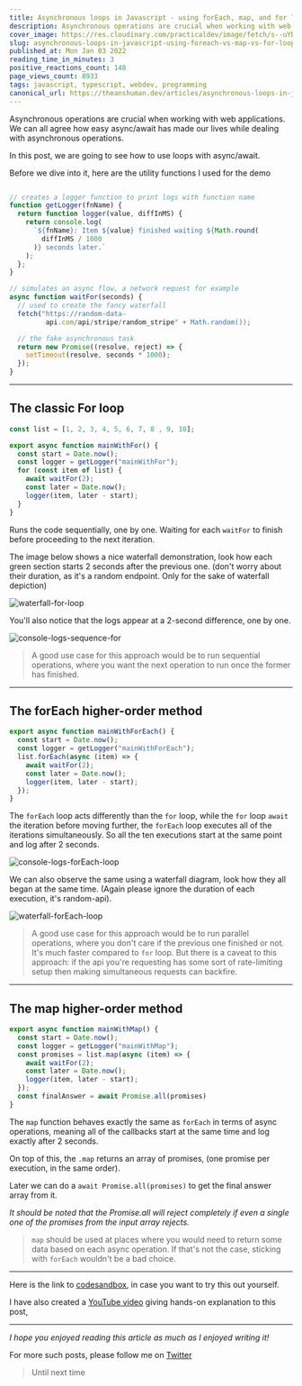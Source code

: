 ```yaml
---
title: Asynchronous loops in Javascript - using forEach, map, and for loop
description: Asynchronous operations are crucial when working with web applications. We can all agree how easy...
cover_image: https://res.cloudinary.com/practicaldev/image/fetch/s--uYBkJXWG--/c_imagga_scale,f_auto,fl_progressive,h_420,q_auto,w_1000/https://dev-to-uploads.s3.amazonaws.com/uploads/articles/az0429ibcsk0iwgx5b4l.jpg
slug: asynchronous-loops-in-javascript-using-foreach-vs-map-vs-for-loop-5020
published_at: Mon Jan 03 2022
reading_time_in_minutes: 3
positive_reactions_count: 148
page_views_count: 8933
tags: javascript, typescript, webdev, programming
canonical_url: https://theanshuman.dev/articles/asynchronous-loops-in-javascript-using-foreach-vs-map-vs-for-loop-5020
---
```


Asynchronous operations are crucial when working with web applications. We can all agree how easy async/await has made our lives while dealing with asynchronous operations. 

In this post, we are going to see how to use loops with async/await. 

Before we dive into it, here are the utility functions I used for the demo

```js

// creates a logger function to print logs with function name
function getLogger(fnName) {
  return function logger(value, diffInMS) {
    return console.log(
      `${fnName}: Item ${value} finished waiting ${Math.round(
        diffInMS / 1000
      )} seconds later.`
    );
  };
}

// simulates an async flow, a network request for example
async function waitFor(seconds) {
  // used to create the fancy waterfall
  fetch("https://random-data- 
         api.com/api/stripe/random_stripe" + Math.random());

  // the fake asynchronous task
  return new Promise((resolve, reject) => {
    setTimeout(resolve, seconds * 1000);
  });
}

```

---


## The classic For loop

```js
const list = [1, 2, 3, 4, 5, 6, 7, 8 , 9, 10];

export async function mainWithFor() {
  const start = Date.now();
  const logger = getLogger("mainWithFor");
  for (const item of list) {
    await waitFor(2);
    const later = Date.now();
    logger(item, later - start);
  }
}
```

Runs the code sequentially, one by one. Waiting for each `waitFor` to finish before proceeding to the next iteration.

The image below shows a nice waterfall demonstration, look how each green section starts 2 seconds after the previous one. (don't worry about their duration, as it's a random endpoint. Only for the sake of waterfall depiction)

![waterfall-for-loop](https://dev-to-uploads.s3.amazonaws.com/uploads/articles/uuylmsiknaw9kn3ywdtf.png)

You'll also notice that the logs appear at a 2-second difference, one by one. 

![console-logs-sequence-for](https://dev-to-uploads.s3.amazonaws.com/uploads/articles/z4s9vhv19vfh5zps2dui.png)

> A good use case for this approach would be to run sequential operations, where you want the next operation to run once the former has finished.

---

## The forEach higher-order method

```js
export async function mainWithForEach() {
  const start = Date.now();
  const logger = getLogger("mainWithForEach");
  list.forEach(async (item) => {
    await waitFor(2);
    const later = Date.now();
    logger(item, later - start);
  });
}

```
The `forEach` loop acts differently than the `for` loop, while the `for` loop `await` the iteration before moving further, the `forEach` loop executes all of the iterations simultaneously. So all the ten executions start at the same point and log after 2 seconds.

![console-logs-forEach-loop](https://dev-to-uploads.s3.amazonaws.com/uploads/articles/5yfao6h9tg615n3nkuwy.png)

We can also observe the same using a waterfall diagram, look how they all began at the same time. (Again please ignore the duration of each execution, it's random-api).

![waterfall-forEach-loop](https://dev-to-uploads.s3.amazonaws.com/uploads/articles/wgd5d76t4w1k6oa5yiph.png) 

> A good use case for this approach would be to run parallel operations, where you don't care if the previous one finished or not. It's much faster compared to `for` loop. But there is a caveat to this approach: if the api you're requesting has some sort of rate-limiting setup then making simultaneous requests can backfire. 

---

## The map higher-order method

```js
export async function mainWithMap() {
  const start = Date.now();
  const logger = getLogger("mainWithMap");
  const promises = list.map(async (item) => {
    await waitFor(2);
    const later = Date.now();
    logger(item, later - start);
  });
  const finalAnswer = await Promise.all(promises)
}
```

The `map` function behaves exactly the same as `forEach` in terms of async operations, meaning all of the callbacks start at the same time and log exactly after 2 seconds.

On top of this, the `.map` returns an array of promises, (one promise per execution, in the same order). 

Later we can do a `await Promise.all(promises)` to get the final answer array from it.

_It should be noted that the Promise.all will reject completely if even a single one of the promises from the input array rejects._

> `map` should be used at places where you would need to return some data based on each async operation. If that's not the case, sticking with `forEach` wouldn't be a bad choice.

---

Here is the link to [codesandbox](https://codesandbox.io/s/async-await-loops-4brdl), in case you want to try this out yourself. 

I have also created a [YouTube video](https://www.youtube.com/watch?v=Ce1ywrKeStI) giving hands-on explanation to this post,

---

_I hope you enjoyed reading this article as much as I enjoyed writing it!_

For more such posts, please follow me on [Twitter](https://twitter.com/sun_anshuman)

> Until next time

 


    